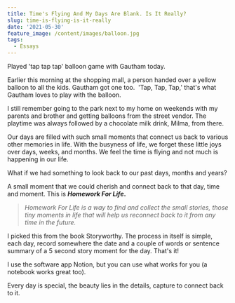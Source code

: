 ```yaml
---
title: Time's Flying And My Days Are Blank. Is It Really?
slug: time-is-flying-is-it-really
date: '2021-05-30'
feature_image: /content/images/balloon.jpg
tags:
  - Essays
---
```

<ImageCard src="/content/images/balloon.jpg" alt="Photo by Jon Tyson on Unsplash" />

Played 'tap tap tap' balloon game with Gautham today.

Earlier this morning at the shopping mall, a person handed over a yellow balloon to all the kids. Gautham got one too.  'Tap, Tap, Tap,' that's what Gautham loves to play with the balloon.

I still remember going to the park next to my home on weekends with my parents and brother and getting balloons from the street vendor. The playtime was always followed by a chocolate milk drink, Milma, from there.

Our days are filled with such small moments that connect us back to various other memories in life. With the busyness of life, we forget these little joys over days, weeks, and months. We feel the time is flying and not much is happening in our life.

What if we had something to look back to our past days, months and years?

A small moment that we could cherish and connect back to that day, time and moment. This is **_Homework For Life_.**

> _Homework For Life is a way to find and collect the small stories, those tiny moments in life that will help us reconnect back to it from any time in the future._

I picked this from the book Storyworthy. The process in itself is simple, each day, record somewhere the date and a couple of words or sentence summary of a 5 second story moment for the day. That's it!

I use the software app Notion, but you can use what works for you (a notebook works great too).

Every day is special, the beauty lies in the details, capture to connect back to it.
